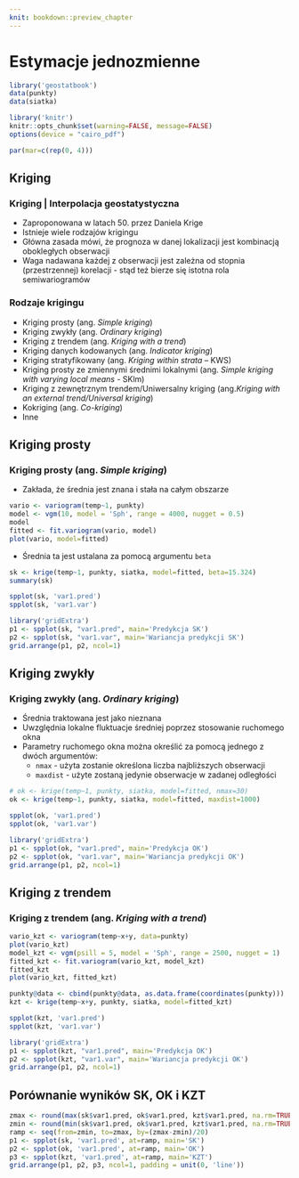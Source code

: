 ```yaml
---
knit: bookdown::preview_chapter
---
```


# Estymacje jednozmienne {#estymacje-jednozmienne}

```r
library('geostatbook')
data(punkty)
data(siatka)
```

```r
library('knitr')
knitr::opts_chunk$set(warning=FALSE, message=FALSE)
options(device = "cairo_pdf")
```

```r
par(mar=c(rep(0, 4)))
```

## Kriging

### Kriging | Interpolacja geostatystyczna
- Zaproponowana w latach 50. przez Daniela Krige
- Istnieje wiele rodzajów krigingu
- Główna zasada mówi, że prognoza w danej lokalizacji jest kombinacją obokległych obserwacji
- Waga nadawana każdej z obserwacji jest zależna od stopnia (przestrzennej) korelacji - stąd też bierze się istotna rola semiwariogramów

### Rodzaje krigingu
- Kriging prosty (ang. *Simple kriging*)
- Kriging zwykły (ang. *Ordinary kriging*)
- Kriging z trendem (ang. *Kriging with a trend*)
- Kriging danych kodowanych (ang. *Indicator kriging*)
- Kriging stratyfikowany (ang. *Kriging within strata* – KWS)
- Kriging prosty ze zmiennymi średnimi lokalnymi (ang. *Simple kriging with varying local means* - SKlm)
- Kriging z zewnętrznym trendem/Uniwersalny kriging (ang.*Kriging with an external trend/Universal kriging*)
- Kokriging (ang. *Co-kriging*)
- Inne

## Kriging prosty
### Kriging prosty (ang. *Simple kriging*)

- Zakłada, że średnia jest znana i stała na całym obszarze

```r
vario <- variogram(temp~1, punkty)
model <- vgm(10, model = 'Sph', range = 4000, nugget = 0.5)
model
fitted <- fit.variogram(vario, model)
plot(vario, model=fitted)
```

- Średnia ta jest ustalana za pomocą argumentu `beta`

```r
sk <- krige(temp~1, punkty, siatka, model=fitted, beta=15.324)
summary(sk)
```

```r
spplot(sk, 'var1.pred')
spplot(sk, 'var1.var')
```

```r
library('gridExtra')
p1 <- spplot(sk, "var1.pred", main='Predykcja SK')
p2 <- spplot(sk, "var1.var", main='Wariancja predykcji SK')
grid.arrange(p1, p2, ncol=1)
```

## Kriging zwykły 
### Kriging zwykły (ang. *Ordinary kriging*)

- Średnia traktowana jest jako nieznana
- Uwzględnia lokalne fluktuacje średniej poprzez stosowanie ruchomego okna
- Parametry ruchomego okna można określić za pomocą jednego z dwóch argumentów:
    - `nmax` - użyta zostanie określona liczba najbliższych obserwacji
    - `maxdist` -  użyte zostaną jedynie obserwacje w zadanej odległości

```r
# ok <- krige(temp~1, punkty, siatka, model=fitted, nmax=30)
ok <- krige(temp~1, punkty, siatka, model=fitted, maxdist=1000)
```

```r
spplot(ok, 'var1.pred')
spplot(ok, 'var1.var')
```

```r
library('gridExtra')
p1 <- spplot(ok, "var1.pred", main='Predykcja OK')
p2 <- spplot(ok, "var1.var", main='Wariancja predykcji OK')
grid.arrange(p1, p2, ncol=1)
```

<!--
```r
spplot(ok, "var1.pred", sp.layout=list(punkty, pch=21, col="white"))
spplot(ok, "var1.var", sp.layout=list(punkty, pch=21, col="white"))
```
-->

## Kriging z trendem
### Kriging z trendem (ang. *Kriging with a trend*)

```r
vario_kzt <- variogram(temp~x+y, data=punkty)
plot(vario_kzt)
model_kzt <- vgm(psill = 5, model = 'Sph', range = 2500, nugget = 1)
fitted_kzt <- fit.variogram(vario_kzt, model_kzt)
fitted_kzt
plot(vario_kzt, fitted_kzt)

punkty@data <- cbind(punkty@data, as.data.frame(coordinates(punkty)))
kzt <- krige(temp~x+y, punkty, siatka, model=fitted_kzt)
```

```r
spplot(kzt, 'var1.pred')
spplot(kzt, 'var1.var')
```

```r
library('gridExtra')
p1 <- spplot(kzt, "var1.pred", main='Predykcja OK')
p2 <- spplot(kzt, "var1.var", main='Wariancja predykcji OK')
grid.arrange(p1, p2, ncol=1)
```

## Porównanie wyników SK, OK i KZT

```r
zmax <- round(max(sk$var1.pred, ok$var1.pred, kzt$var1.pred, na.rm=TRUE), 1) + 0.1    
zmin <- round(min(sk$var1.pred, ok$var1.pred, kzt$var1.pred, na.rm=TRUE), 1) - 0.1    
ramp <- seq(from=zmin, to=zmax, by=(zmax-zmin)/20)
p1 <- spplot(sk, 'var1.pred', at=ramp, main='SK')
p2 <- spplot(ok, 'var1.pred', at=ramp, main='OK')
p3 <- spplot(kzt, 'var1.pred', at=ramp, main='KZT')
grid.arrange(p1, p2, p3, ncol=1, padding = unit(0, 'line'))
```

